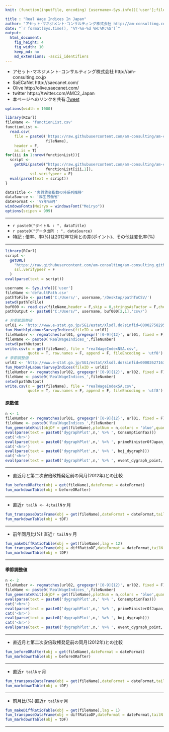 ```yaml
---
knit: (function(inputFile, encoding) {username<-Sys.info()['user'];fileName<-'defaultPath.csv';pathToFile <-paste0('C:/Users/', username,'/Desktop/pathToCSV/');setwd(pathToFile);buf0<-read.csv(fileName,header = F,skip = 0,stringsAsFactor = F,check.names = F,fileEncoding = 'utf-8');timeStamp<-format(Sys.time(),'%Y%m%d%H%M%S');rmarkdown::render(inputFile, encoding = encoding, output_file = paste0('C:/Users/',username,buf0[2,1],'charts/','am-consulting.co.jp-RealWageIndices.html')) })

title : "Real Wage Indices In Japan"
author: "アセット･マネジメント･コンサルティング株式会社 http://am-consulting.co.jp"
date: "`r format(Sys.time(), '%Y-%m-%d %H:%M:%S')`"
output: 
  html_document:
    fig_height: 4
    fig_width: 10
    keep_md: no
    md_extensions: -ascii_identifiers 
---
```

<link href="http://knowledgevault.saecanet.com/components/rmarkdown-html.css" rel="stylesheet">
<script src="http://knowledgevault.saecanet.com/components/JavascriptCode.js"></script>
<style>.main-container {max-width : 1000px;}</style>

- アセット･マネジメント･コンサルティング株式会社 http://am-consulting.co.jp
- SaECaNet http://saecanet.com/
- Olive http://olive.saecanet.com/
- twitter https://twitter.com/AMC2_Japan
- 本ページへのリンクを共有:<a href="https://twitter.com/share" class="twitter-share-button" data-via="AMC2_Japan" data-size="large">Tweet</a> <script>!function(d,s,id){var js,fjs=d.getElementsByTagName(s)[0],p=/^http:/.test(d.location)?'http':'https';if(!d.getElementById(id)){js=d.createElement(s);js.id=id;js.src=p+'://platform.twitter.com/widgets.js';fjs.parentNode.insertBefore(js,fjs);}}(document, 'script', 'twitter-wjs');</script>

```r
options(width = 1000)
```

```r
library(RCurl)
fileName <- 'functionList.csv'
functionList <-
  read.csv(
    file = paste0('https://raw.githubusercontent.com/am-consulting/am-consulting.github.io/master/csv/',
                  fileName),
    header = F,
    as.is = T)
for(iii in 1:nrow(functionList)){
  script <- 
    getURL(paste0("https://raw.githubusercontent.com/am-consulting/am-consulting.github.io/master/", 
                  functionList[iii,1]),
           ssl.verifypeer = F)
  eval(parse(text = script))
}
```

```r
dataTitle <- '実質賃金指数の時系列推移'
dataSource <- '厚生労働省'
dateFormat <- '%Y年%m月'
windowsFonts(Meiryo = windowsFont("Meiryo"))
options(scipen = 999)
```

***

- `r paste0("タイトル : ", dataTitle)`
- `r paste0("データ出所 : ", dataSource)`
- 特記 : 倍率、率(%)は2012年12月との差(ポイント)、その他は変化率(%)

***

```r
library(RCurl)
script <-
  getURL(
    "https://raw.githubusercontent.com/am-consulting/am-consulting.github.io/master/importMonthlyLabourSurveyIndices.r",
    ssl.verifypeer = F
  )
eval(parse(text = script))
```

```r
username <- Sys.info()['user']
fileName <-'defaultPath.csv'
pathToFile <- paste0('C:/Users/', username,'/Desktop/pathToCSV/')
setwd(pathToFile)
buf000 <- read.csv(fileName,header = F,skip = 0,stringsAsFactor = F,check.names = F,fileEncoding = 'utf-8')
pathOutput <- paste0("C:/Users/", username, buf000[2,1],'csv/')
```

```r
# 非季節調整値
url01 <- 'http://www.e-stat.go.jp/SG1/estat/Xlsdl.do?sinfid=000027582953'
fun_MonthlyLabourSurveyIndices(fileID = url01)
fileNumber <- regmatches(url01, gregexpr('[0-9]{12}', url01, fixed = F))
fileName <- paste0('RealWageIndices_',fileNumber)
setwd(pathOutput)
write.csv(x = get(fileName), file = "realWageIndexNSA.csv", 
          quote = T, row.names = F, append = F, fileEncoding = 'utf8')
# 季節調整値
url02 <- 'http://www.e-stat.go.jp/SG1/estat/Xlsdl.do?sinfid=000026271631'
fun_MonthlyLabourSurveyIndices(fileID = url02)
fileNumber <- regmatches(url02, gregexpr('[0-9]{12}', url02, fixed = F))
fileName <- paste0('RealWageIndices_',fileNumber)
setwd(pathOutput)
write.csv(x = get(fileName), file = "realWageIndexSA.csv", 
          quote = T, row.names = F, append = F, fileEncoding = 'utf8')
```

#### 原数値

```r
n <- 1
fileNumber <- regmatches(url01, gregexpr('[0-9]{12}', url01, fixed = F))
fileName <- paste0('RealWageIndices_',fileNumber)
fun_generateKnit(objDF = get(fileName),plotNum = n,colors = 'blue',quantiles = 2)
eval(parse(text = paste0('dygraphPlot',n,' %>% ', ConsumptionTax)))
cat('<hr>')
eval(parse(text = paste0('dygraphPlot',n,' %>% ', primeMinisterOfJapan_dygraph)))
cat('<hr>')
eval(parse(text = paste0('dygraphPlot',n,' %>% ', boj_dygraph)))
cat('<hr>')
eval(parse(text = paste0('dygraphPlot',n,' %>% ', event_dygraph_point,' %>%  ',event_dygraph_range)))
```

***
- 直近月と第二次安倍政権発足前の同月(2012年)との比較

```r
fun_beforeORafter(obj = get(fileName),dateFormat = dateFormat)
fun_markdownTable(obj = beforeORafter)
```

***
- 直近`r tailN <- 4;tailN`ヶ月

```r
fun_transposeDataFrame(obj = get(fileName),dateFormat = dateFormat,tailN = tailN)
fun_markdownTable(obj = tDF)
```

***
- 前年同月比(%):直近`r tailN`ヶ月

```r
fun_makeDiffRatioTable(obj = get(fileName),lag = 12)
fun_transposeDataFrame(obj = diffRatioDF,dateFormat = dateFormat,tailN = tailN)
fun_markdownTable(obj = tDF)
```

***
#### 季節調整値

```r
n <- 2
fileNumber <- regmatches(url02, gregexpr('[0-9]{12}', url02, fixed = F))
fileName <- paste0('RealWageIndices_',fileNumber)
fun_generateKnit(objDF = get(fileName),plotNum = n,colors = 'blue',quantiles = 2)
eval(parse(text = paste0('dygraphPlot',n,' %>% ', ConsumptionTax)))
cat('<hr>')
eval(parse(text = paste0('dygraphPlot',n,' %>% ', primeMinisterOfJapan_dygraph)))
cat('<hr>')
eval(parse(text = paste0('dygraphPlot',n,' %>% ', boj_dygraph)))
cat('<hr>')
eval(parse(text = paste0('dygraphPlot',n,' %>% ', event_dygraph_point,' %>%  ',event_dygraph_range)))
```

***
- 直近月と第二次安倍政権発足前の同月(2012年)との比較

```r
fun_beforeORafter(obj = get(fileName),dateFormat = dateFormat)
fun_markdownTable(obj = beforeORafter)
```

***
- 直近`r tailN`ヶ月

```r
fun_transposeDataFrame(obj = get(fileName),dateFormat = dateFormat,tailN = tailN)
fun_markdownTable(obj = tDF)
```

***
- 前月比(%):直近`r tailN`ヶ月

```r
fun_makeDiffRatioTable(obj = get(fileName),lag = 1)
fun_transposeDataFrame(obj = diffRatioDF,dateFormat = dateFormat,tailN = tailN)
fun_markdownTable(obj = tDF)
```

***
<script>MakeNegative()</script>
<script>
  (function(i,s,o,g,r,a,m){i['GoogleAnalyticsObject']=r;i[r]=i[r]||function(){
  (i[r].q=i[r].q||[]).push(arguments)},i[r].l=1*new Date();a=s.createElement(o),
  m=s.getElementsByTagName(o)[0];a.async=1;a.src=g;m.parentNode.insertBefore(a,m)
  })(window,document,'script','https://www.google-analytics.com/analytics.js','ga');

  ga('create', 'UA-3077339-5', 'auto');
  ga('send', 'pageview');

</script>
